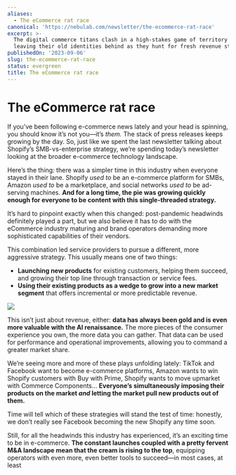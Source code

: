 ```yaml
---
aliases:
  - The eCommerce rat race
canonical: 'https://nebulab.com/newsletter/the-ecommerce-rat-race'
excerpt: >-
  The digital commerce titans clash in a high-stakes game of territory grab,
  leaving their old identities behind as they hunt for fresh revenue streams.
publishedOn: '2023-09-06'
slug: the-ecommerce-rat-race
status: evergreen
title: The eCommerce rat race
---
```

# The eCommerce rat race

If you’ve been following e-commerce news lately and your head is spinning, you should know it’s not you—it’s *them.* The stack of press releases keeps growing by the day. So, just like we spent the last newsletter talking about Shopify’s SMB-vs-enterprise strategy, we’re spending today’s newsletter looking at the broader e-commerce technology landscape.

Here’s the thing: there was a simpler time in this industry when everyone stayed in their lane. Shopify _used to_ be an e-commerce platform for SMBs, Amazon _used to_ be a marketplace, and social networks _used to_ be ad-serving machines. **And for a long time, the pie was growing quickly enough for everyone to be content with this single-threaded strategy.**

It’s hard to pinpoint exactly when this changed: post-pandemic headwinds definitely played a part, but we also believe it has to do with the eCommerce industry maturing and brand operators demanding more sophisticated capabilities of their vendors.

This combination led service providers to pursue a different, more aggressive strategy. This usually means one of two things:

- **Launching new products** for existing customers, helping them succeed, and growing their top line through transaction or service fees.
- **Using their existing products as a wedge to grow into a new market segment** that offers incremental or more predictable revenue.

![](https://mcusercontent.com/679f4835b2683d59bc5762ec3/images/30b1d1df-1fcc-080e-e0d6-411d2b83349d.jpg)

This isn’t just about revenue, either: **data has always been gold and is even more valuable with the AI renaissance.** The more pieces of the consumer experience you own, the more data you can gather. That data can be used for performance and operational improvements, allowing you to command a greater market share.

We’re seeing more and more of these plays unfolding lately: TikTok and Facebook want to become e-commerce platforms, Amazon wants to win Shopify customers with Buy with Prime, Shopify wants to move upmarket with Commerce Components… **Everyone’s simultaneously imposing their products on the market _and_ letting the market pull new products out of them.**

Time will tell which of these strategies will stand the test of time: honestly, we don’t really see Facebook becoming the new Shopify any time soon.

Still, for all the headwinds this industry has experienced, it’s an exciting time to be in e-commerce. **The constant launches coupled with a pretty fervent M&A landscape mean that the cream is rising to the top**, equipping operators with even more, even better tools to succeed—in most cases, at least
